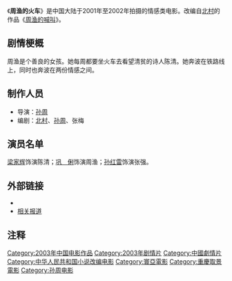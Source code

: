 {{Infobox Film
| name           = 周渔的火车
| original_name  = 
| image          = 电影周渔的火车.jpg
| image_size     = 200px
| caption        = 
| director       = [[孙周|孙周]]
| producer       = [[黄建新|黄建新]]、[[江志强|江志强]]、[[孙周|孙周]]、[[杨步亭|杨步亭]]、[[赵新先|赵新先]]、[[邰祖辉|邰祖辉]]
| writer         = [[北村|北村]]、[[孙周|孙周]]、张梅
| starring       = [[梁家辉|梁家辉]]、[[巩俐|巩俐]]、[[孙红雷|孙红雷]]
| music          = 
| cinematography = 
| editing        = 
| production_company =  
| distributor    = 
| released       = {{中国大陆}} 2003年2月12日
| runtime        = 
| country        = [[中国大陆电影|中国大陆]] 
| awards         = 
| language       = [[普通話|普通話]] 
| budget         = 
| gross          =
| website        = 
| imdb_id        = 
}}
《'''周渔的火车'''》是中国大陆于2001年至2002年拍摄的情感类电影。改编自[[北村|北村]]的作品《[[周渔的喊叫|周渔的喊叫]]》。

== 剧情梗概 ==

周渔是个善良的女孩。她每周都要坐火车去看望清贫的诗人陈清。她奔波在铁路线上，同时也奔波在两份情感之间。

== 制作人员 ==

*导演：[[孙周|孙周]]
*编剧：[[北村|北村]]、[[孙周|孙周]]、张梅

==演员名单==
[[梁家辉|梁家辉]]饰演陈清；[[巩俐|巩　俐]]饰演周渔；[[孙红雷|孙红雷]]饰演张强。

==外部链接==
*{{豆瓣|1308005}}
*[http://ent.sina.com.cn/m/c/f/zhouyu/1.html 相关报道] {{Wayback|url=http://ent.sina.com.cn/m/c/f/zhouyu/1.html |date=20200920142634 }}

==注释==
{{Reflist}}

{{DEFAULTSORT:Z周}}
[[Category:2003年中国电影作品|Category:2003年中国电影作品]]
[[Category:2003年剧情片|Category:2003年剧情片]]
[[Category:中國劇情片|Category:中國劇情片]]
[[Category:中华人民共和国小说改编电影|Category:中华人民共和国小说改编电影]]
[[Category:寰亞電影|Category:寰亞電影]]
[[Category:重慶取景電影|Category:重慶取景電影]]
[[Category:孙周电影|Category:孙周电影]]